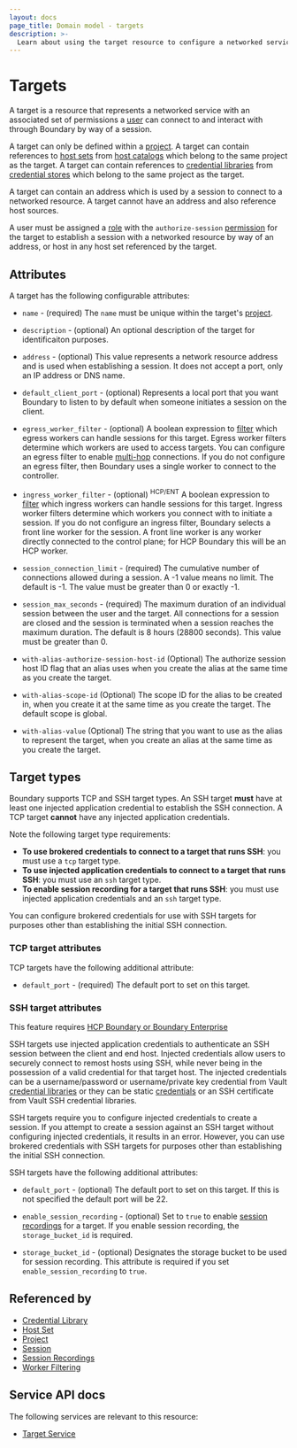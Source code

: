 ```yaml
---
layout: docs
page_title: Domain model - targets
description: >-
  Learn about using the target resource to configure a networked service a user can connect to. Understand the TCP and SSH target type requirements and attributes.
---
```


# Targets

A target is a resource
that represents a networked service
with an associated set of permissions
a [user][] can connect to
and interact with
through Boundary
by way of a session.

A target can only be defined within a [project][].
A target can contain references to [host sets][] from [host catalogs][]
which belong to the same project as the target.
A target can contain references to [credential libraries][]
from [credential stores][] which belong to the same project as the target.

A target can contain an address
which is used by a session to connect to a networked resource.
A target cannot have an address and also reference host sources.

A user must be assigned a [role][] with the `authorize-session` [permission][]
for the target to
establish a session with a networked resource by way of an address,
or host in any host set referenced by the target.

## Attributes

A target has the following configurable attributes:

- `name` - (required)
  The `name` must be unique within the target's [project][].

- `description` - (optional)
  An optional description of the target for identificaiton purposes.

- `address` - (optional)
  This value represents a network resource address and is used when establishing a session.
  It does not accept a port, only an IP address or DNS name.

- `default_client_port` - (optional)
  Represents a local port that you want Boundary to listen to by default when someone initiates a session on the client.

- `egress_worker_filter` - (optional)
  A boolean expression to [filter][] which egress workers can handle sessions
  for this target.
  Egress worker filters determine which workers are used to access targets.
  You can configure an egress filter to enable [multi-hop](/boundary/docs/configuration/worker#multi-hop-worker-capabilities) connections.
  If you do not configure an egress filter, then Boundary uses a single worker to connect to the controller.

- `ingress_worker_filter` - (optional) <sup>HCP/ENT</sup>
  A boolean expression to [filter][] which ingress workers can handle sessions
  for this target.
  Ingress worker filters determine which workers you connect with to initiate a session.
  If you do not configure an ingress filter, Boundary selects a front line worker for the session.
  A front line worker is any worker directly connected to the control plane; for HCP Boundary this will be an HCP worker.

- `session_connection_limit` - (required)
  The cumulative number of connections allowed during a session.
  A -1 value means no limit.
  The default is -1.
  The value must be greater than 0 or exactly -1.

- `session_max_seconds` - (required)
  The maximum duration of an individual session between the user and the target.
  All connections for a session are closed
  and the session is terminated
  when a session reaches the maximum duration.
  The default is 8 hours (28800 seconds).
  This value must be greater than 0.

- `with-alias-authorize-session-host-id` (Optional)
  The authorize session host ID flag that an alias uses when you create the alias at the same time as you create the target.

- `with-alias-scope-id` (Optional)
  The scope ID for the alias to be created in, when you create it at the same time as you create the target.
  The default scope is global.

- `with-alias-value` (Optional)
  The string that you want to use as the alias to represent the target, when you create an alias at the same time as you create the target.

## Target types

Boundary supports TCP and SSH target types.
An SSH target **must** have at least one injected application credential to establish the SSH connection.
A TCP target **cannot** have any injected application credentials.

Note the following target type requirements:

- **To use brokered credentials to connect to a target that runs SSH**: you must use a `tcp` target type.
- **To use injected application credentials to connect to a target that runs SSH**: you must use an `ssh` target type.
- **To enable session recording for a target that runs SSH**: you must use injected application credentials and an `ssh` target type.

You can configure brokered credentials for use with SSH targets for purposes other than establishing the initial SSH connection.

### TCP target attributes

TCP targets have the following additional attribute:

- `default_port` - (required)
  The default port to set on this target.

### SSH target attributes

<EnterpriseAlert product="boundary">This feature requires <a href="https://www.hashicorp.com/products/boundary">HCP Boundary or Boundary Enterprise</a></EnterpriseAlert>

SSH targets use injected application credentials to authenticate an SSH session between the client and end host.
Injected credentials allow users to securely connect to remost hosts using SSH, while never being in the possession of a valid credential for that target host.
The injected credentials can be a username/password or username/private key credential from Vault [credential libraries][] or they can be static [credentials][] or an SSH certificate from Vault SSH credential libraries.

SSH targets require you to configure injected credentials to create a session.
If you attempt to create a session against an SSH target without configuring injected credentials, it results in an error.
However, you can use brokered credentials with SSH targets for purposes other than establishing the initial SSH connection.

SSH targets have the following additional attributes:

- `default_port` - (optional)
  The default port to set on this target.
  If this is not specified the default port will be 22.

- `enable_session_recording` - (optional)
  Set to `true` to enable [session recordings][] for a target.
  If you enable session recording, the `storage_bucket_id` is required.

- `storage_bucket_id` - (optional)
  Designates the storage bucket to be used for session recording.
  This attribute is required if you set `enable_session_recording` to `true`.

## Referenced by

- [Credential Library][]
- [Host Set][]
- [Project][]
- [Session][]
- [Session Recordings][]
- [Worker Filtering][]

[credentials]: /boundary/docs/concepts/domain-model/credentials
[credential library]: /boundary/docs/concepts/domain-model/credential-libraries
[credential libraries]: /boundary/docs/concepts/domain-model/credential-libraries
[credential store]: /boundary/docs/concepts/domain-model/credential-stores
[credential stores]: /boundary/docs/concepts/domain-model/credential-stores
[host catalog]: /boundary/docs/concepts/domain-model/host-catalogs
[host catalogs]: /boundary/docs/concepts/domain-model/host-catalogs
[host set]: /boundary/docs/concepts/domain-model/host-sets
[host sets]: /boundary/docs/concepts/domain-model/host-sets
[host]: /boundary/docs/concepts/domain-model/hosts
[hosts]: /boundary/docs/concepts/domain-model/hosts
[permission]: /boundary/docs/concepts/security/permissions
[permissions]: /boundary/docs/concepts/security/permissions
[project]: /boundary/docs/concepts/domain-model/scopes#projects
[projects]: /boundary/docs/concepts/domain-model/scopes#projects
[role]: /boundary/docs/concepts/domain-model/roles
[roles]: /boundary/docs/concepts/domain-model/roles
[session]: /boundary/docs/concepts/domain-model/sessions
[sessions]: /boundary/docs/concepts/domain-model/sessions
[session recordings]: /boundary/docs/concepts/domain-model/session-recordings
[filter]: /boundary/docs/concepts/filtering/worker-tags
[worker filtering]: /boundary/docs/concepts/filtering/worker-tags
[user]: /boundary/docs/concepts/domain-model/users
[users]: /boundary/docs/concepts/domain-model/users

## Service API docs

The following services are relevant to this resource:

- [Target Service](/boundary/api-docs/target-service)
